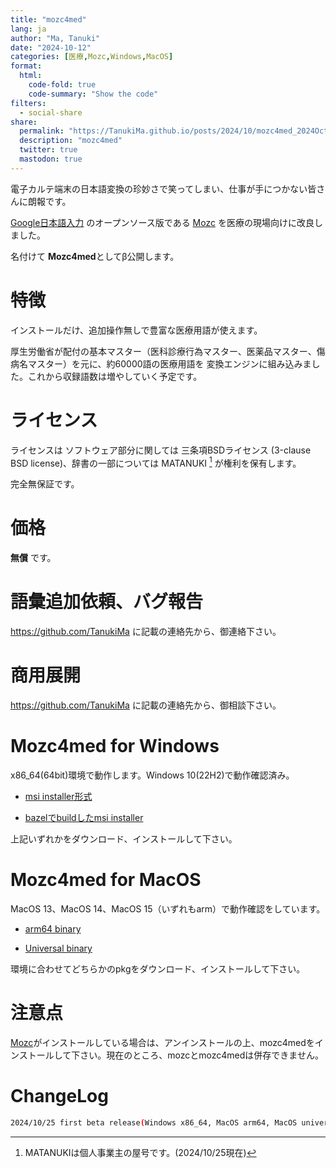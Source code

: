 ```yaml
---
title: "mozc4med"
lang: ja
author: "Ma, Tanuki"
date: "2024-10-12"
categories: [医療,Mozc,Windows,MacOS]
format:
  html:
    code-fold: true
    code-summary: "Show the code"
filters:
  - social-share
share:
  permalink: "https://TanukiMa.github.io/posts/2024/10/mozc4med_2024Oct25.html"
  description: "mozc4med"
  twitter: true
  mastodon: true
---
```

電子カルテ端末の日本語変換の珍妙さで笑ってしまい、仕事が手につかない皆さんに朗報です。

[Google日本語入力](https://www.google.co.jp/ime/)
のオープンソース版である
[Mozc](https://github.com/google/mozc)
を医療の現場向けに改良しました。

名付けて
**Mozc4med**としてβ公開します。

# 特徴
インストールだけ、追加操作無しで豊富な医療用語が使えます。

厚生労働省が配付の基本マスター（医科診療行為マスター、医薬品マスター、傷病名マスター）を元に、約60000語の医療用語を
変換エンジンに組み込みました。これから収録語数は増やしていく予定です。

# ライセンス

ライセンスは
ソフトウェア部分に関しては
三条項BSDライセンス (3-clause BSD license)、辞書の一部については MATANUKI [^longnote]
が権利を保有します。

完全無保証です。

[^longnote]: MATANUKIは個人事業主の屋号です。(2024/10/25現在)

# 価格
**無償**
です。

# 語彙追加依頼、バグ報告
[https://github.com/TanukiMa](https://github.com/TanukiMa) に記載の連絡先から、御連絡下さい。

# 商用展開
[https://github.com/TanukiMa](https://github.com/TanukiMa) に記載の連絡先から、御相談下さい。

# Mozc4med for Windows
x86_64(64bit)環境で動作します。Windows 10(22H2)で動作確認済み。

* 
[msi installer形式](https://tanukima.github.io/posts/2024/10/Mozc4med_x86_64_20241025-1729812154.msi)

*
 [bazelでbuildしたmsi installer](https://tanukima.github.io/posts/2024/10/Mozc4med_bzl_x86_64_20241025-1729843546.msi)

上記いずれかをダウンロード、インストールして下さい。

# Mozc4med for MacOS
MacOS 13、MacOS 14、MacOS 15（いずれもarm）で動作確認をしています。

*
[arm64 binary](https://tanukima.github.io/posts/2024/10/Mozc4med_macos_20241023-1729676166-arm64.pkg)

* 
[Universal binary](https://tanukima.github.io/posts/2024/10/Mozc4med_macos_20241023-1729676166-universal.pkg)

環境に合わせてどちらかのpkgをダウンロード、インストールして下さい。

# 注意点
[Mozc](https://github.com/google/mozc)がインストールしている場合は、アンインストールの上、mozc4medをインストールして下さい。現在のところ、mozcとmozc4medは併存できません。

# ChangeLog
````.bash
2024/10/25 first beta release(Windows x86_64, MacOS arm64, MacOS universal)
````

